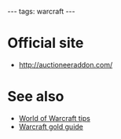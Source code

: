 ---
tags: warcraft
---
= Official site =

* http://auctioneeraddon.com/

= See also =

* [[World of Warcraft tips]]
* [[Warcraft gold guide]]
